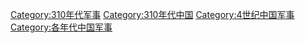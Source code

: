 [[Category:310年代军事|Category:310年代军事]]
[[Category:310年代中国|Category:310年代中国]]
[[Category:4世纪中国军事|Category:4世纪中国军事]]
[[Category:各年代中国军事|Category:各年代中国军事]]